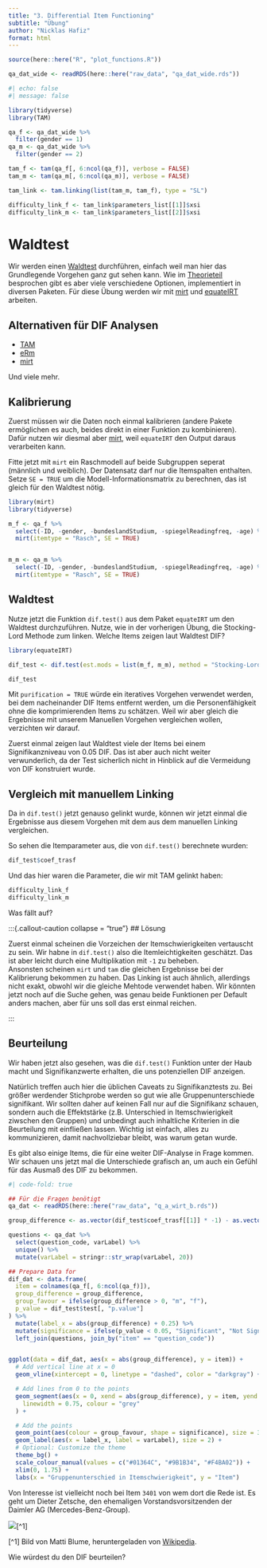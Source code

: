 ```yaml
---
title: "3. Differential Item Functioning"
subtitle: "Übung"
author: "Nicklas Hafiz"
format: html
---
```


```r
source(here::here("R", "plot_functions.R"))
```

```r
qa_dat_wide <- readRDS(here::here("raw_data", "qa_dat_wide.rds"))
```


```r
#| echo: false
#| message: false

library(tidyverse)
library(TAM)

qa_f <- qa_dat_wide %>%
  filter(gender == 1)
qa_m <- qa_dat_wide %>%
  filter(gender == 2)

tam_f <- tam(qa_f[, 6:ncol(qa_f)], verbose = FALSE)
tam_m <- tam(qa_m[, 6:ncol(qa_m)], verbose = FALSE)

tam_link <- tam.linking(list(tam_m, tam_f), type = "SL")

difficulty_link_f <- tam_link$parameters_list[[1]]$xsi
difficulty_link_m <- tam_link$parameters_list[[2]]$xsi
```


# Waldtest
Wir werden einen [Waldtest]() durchführen, einfach weil man hier das Grundlegende Vorgehen ganz gut sehen kann. Wie im [Theorieteil]() besprochen gibt es aber viele verschiedene Optionen, implementiert in diversen Paketen. Für diese Übung werden wir mit [mirt](https://cran.r-project.org/web/packages/mirt/index.html) und [equateIRT](https://cran.r-project.org/web/packages/equateIRT/vignettes/equateIRT_tutorial.html) arbeiten.  

:::{.callout-note}
## Alternativen für DIF Analysen
- [TAM](https://www.edmeasurementsurveys.com/TAM/Tutorials/7DIF.htm)  
- [eRm](https://bookdown.org/chua/new_rasch_demo2/DIF.html) 
- [mirt](https://philchalmers.github.io/mirt/html/DIF.html)

Und viele mehr. 
:::

## Kalibrierung
Zuerst müssen wir die Daten noch einmal kalibrieren (andere Pakete ermöglichen es auch, beides direkt in einer Funktion zu kombinieren).  
Dafür nutzen wir diesmal aber [mirt](https://cran.r-project.org/web/packages/mirt/index.html), weil `equateIRT` den Output daraus verarbeiten kann. 

Fitte jetzt mit `mirt` ein Raschmodell auf beide Subgruppen seperat (männlich und weiblich). Der Datensatz darf nur die Itemspalten enthalten. Setze `SE = TRUE` um die Modell-Informationsmatrix zu berechnen, das ist gleich für den Waldtest nötig. 

```r
library(mirt)
library(tidyverse)

m_f <- qa_f %>%
  select(-ID, -gender, -bundeslandStudium, -spiegelReadingfreq, -age) %>%
  mirt(itemtype = "Rasch", SE = TRUE)


m_m <- qa_m %>%
  select(-ID, -gender, -bundeslandStudium, -spiegelReadingfreq, -age) %>%
  mirt(itemtype = "Rasch", SE = TRUE)
```



## Waldtest
Nutze jetzt die Funktion `dif.test()` aus dem Paket `equateIRT` um den Waldtest durchzuführen. Nutze, wie in der vorherigen Übung, die Stocking-Lord Methode zum linken. Welche Items zeigen laut Waldtest DIF?


:::{.callout-caution collapse="true"}
```r
library(equateIRT)

dif_test <- dif.test(est.mods = list(m_f, m_m), method = "Stocking-Lord", purification = FALSE)

dif_test
```

:::{.callout-note}
Mit `purification = TRUE` würde ein iteratives Vorgehen verwendet werden, bei dem nacheinander DIF Items entfernt werden, um die Personenfähigkeit ohne die komprimierenden Items zu schätzen. Weil wir aber gleich die Ergebnisse mit unserem Manuellen Vorgehen vergleichen wollen, verzichten wir darauf. 
:::

Zuerst einmal zeigen laut Waldtest viele der Items bei einem Signifikanzniveau von 0.05 DIF. Das ist aber auch nicht weiter verwunderlich, da der Test sicherlich nicht in Hinblick auf die Vermeidung von DIF konstruiert wurde.
:::

## Vergleich mit manuellem Linking
Da in `dif.test()` jetzt genauso gelinkt wurde, können wir jetzt einmal die Ergebnisse aus diesem Vorgehen mit dem aus dem manuellen Linking vergleichen. 

So sehen die Itemparameter aus, die von `dif.test()` berechnete wurden: 
```r
dif_test$coef_trasf
```

Und das hier waren die Parameter, die wir mit TAM gelinkt haben:  


```r
difficulty_link_f
difficulty_link_m
```

Was fällt auf?

:::{.callout-caution collapse = "true"}
## Lösung

Zuerst einmal scheinen die Vorzeichen der Itemschwierigkeiten vertauscht zu sein. Wir habne in `dif.test()` also die Itemleichtigkeiten geschätzt. Das ist aber leicht durch eine Multiplikation mit `-1` zu beheben.  
Ansonsten scheinen `mirt` und `tam` die gleichen Ergebnisse bei der Kalibrierung bekommen zu haben. Das Linking ist auch ähnlich, allerdings nicht exakt, obwohl wir die gleiche Mehtode verwendet haben. Wir könnten jetzt noch auf die Suche gehen, was genau beide Funktionen per Default anders machen, aber für uns soll das erst einmal reichen. 

::: 

## Beurteilung
Wir haben jetzt also gesehen, was die `dif.test()` Funktion unter der Haub macht und Signifikanzwerte erhalten, die uns potenziellen DIF anzeigen. 

:::{.callout-importang}
Natürlich treffen auch hier die üblichen Caveats zu Signifikanztests zu. Bei größer werdender Stichprobe werden so gut wie alle Gruppenunterschiede signifikant. Wir sollten daher auf keinen Fall nur auf die Signifikanz schauen, sondern auch die Effektstärke (z.B. Unterschied in Itemschwierigkeit ziwschen den Gruppen) und unbedingt auch inhaltliche Kriterien in die Beurteilung mit einfließen lassen. Wichtig ist einfach, alles zu kommunizieren, damit nachvollziebar bleibt, was warum getan wurde. 
:::

Es gibt also einige Items, die für eine weiter DIF-Analyse in Frage kommen.
Wir schauen uns jetzt mal die Unterschiede grafisch an, um auch ein Gefühl für das Ausmaß des DIF zu bekommen. 


```r
#| code-fold: true

## Für die Fragen benötigt
qa_dat <- readRDS(here::here("raw_data", "q_a_wirt_b.rds"))

group_difference <- as.vector(dif_test$coef_trasf[[1]] * -1) - as.vector(dif_test$coef_trasf[[2]] * -1)

questions <- qa_dat %>%
  select(question_code, varLabel) %>%
  unique() %>%
  mutate(varLabel = stringr::str_wrap(varLabel, 20))

## Prepare Data for
dif_dat <- data.frame(
  item = colnames(qa_f[, 6:ncol(qa_f)]),
  group_difference = group_difference,
  group_favour = ifelse(group_difference > 0, "m", "f"),
  p_value = dif_test$test[, "p.value"]
) %>%
  mutate(label_x = abs(group_difference) + 0.25) %>%
  mutate(significance = ifelse(p_value < 0.05, "Significant", "Not Significant")) %>%
  left_join(questions, join_by("item" == "question_code"))


ggplot(data = dif_dat, aes(x = abs(group_difference), y = item)) +
  # Add vertical line at x = 0
  geom_vline(xintercept = 0, linetype = "dashed", color = "darkgray") +

  # Add lines from 0 to the points
  geom_segment(aes(x = 0, xend = abs(group_difference), y = item, yend = item),
    linewidth = 0.75, colour = "grey"
  ) +

  # Add the points
  geom_point(aes(colour = group_favour, shape = significance), size = 3) +
  geom_label(aes(x = label_x, label = varLabel), size = 2) +
  # Optional: Customize the theme
  theme_bg() +
  scale_colour_manual(values = c("#01364C", "#9B1B34", "#F4BA02")) +
  xlim(0, 1.75) +
  labs(x = "Gruppenunterschied in Itemschwierigkeit", y = "Item")
```

Von Interesse ist vielleicht noch bei Item `3401` von wem dort die Rede ist. Es geht um Dieter Zetsche, den ehemaligen Vorstandsvorsitzenden der Daimler AG (Mercedes-Benz-Group). 

![](./images/zetsche.jpg)[^1]
  
[^1] Bild von Matti Blume, heruntergeladen von [Wikipedia](https://commons.wikimedia.org/wiki/File:Daimler_press_conference,_GIMS_2018,_Le_Grand-Saconnex_(1X7A0769)_(cropped).jpg). 

Wie würdest du den DIF beurteilen?
